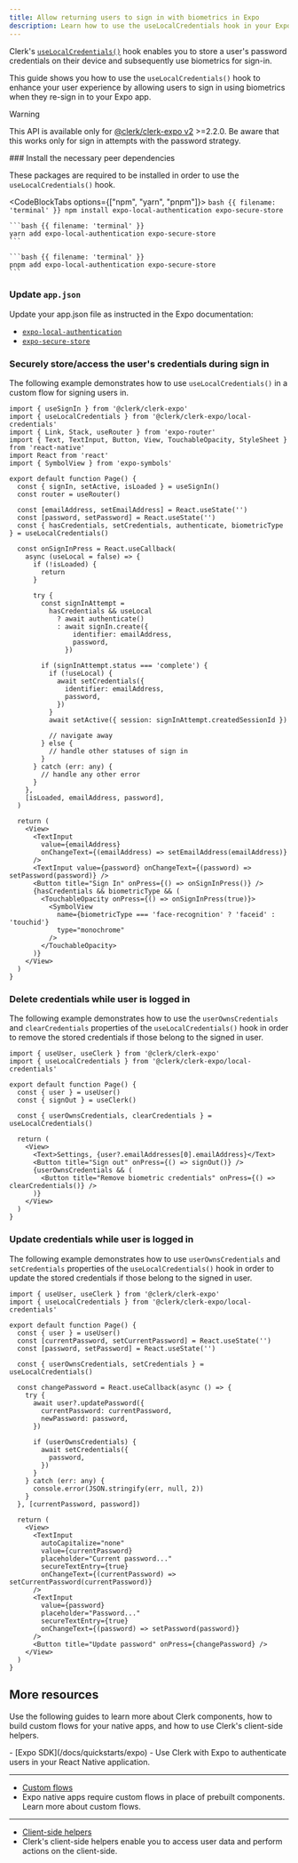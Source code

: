 ```yaml
---
title: Allow returning users to sign in with biometrics in Expo
description: Learn how to use the useLocalCredentials hook in your Expo app with Clerk.
---
```


Clerk's [`useLocalCredentials()`](/docs/references/expo/use-local-credentials) hook enables you to store a user's password credentials on their device and subsequently use biometrics for sign-in.

This guide shows you how to use the `useLocalCredentials()` hook to enhance your user experience by allowing users to sign in using biometrics when they re-sign in to your Expo app.

> [!WARNING]
> This API is available only for [@clerk/clerk-expo v2](/docs/upgrade-guides/expo-v2/upgrade) >=2.2.0.
> Be aware that this works only for sign in attempts with the password strategy.

<Steps>
  ### Install the necessary peer dependencies

  These packages are required to be installed in order to use the `useLocalCredentials()` hook.

  <CodeBlockTabs options={["npm", "yarn", "pnpm"]}>
    ```bash {{ filename: 'terminal' }}
    npm install expo-local-authentication expo-secure-store
    ```

    ```bash {{ filename: 'terminal' }}
    yarn add expo-local-authentication expo-secure-store
    ```

    ```bash {{ filename: 'terminal' }}
    pnpm add expo-local-authentication expo-secure-store
    ```
  </CodeBlockTabs>

  ### Update `app.json`

  Update your app.json file as instructed in the Expo documentation:

  - [`expo-local-authentication`](https://docs.expo.dev/versions/latest/sdk/local-authentication/#configuration-in-appjsonappconfigjs)
  - [`expo-secure-store`](https://docs.expo.dev/versions/latest/sdk/securestore/#configuration-in-appjsonappconfigjs)

  ### Securely store/access the user's credentials during sign in

  The following example demonstrates how to use `useLocalCredentials()` in a custom flow for signing users in.

  ```tsx {{ filename: 'app/sign-in.tsx' }}
  import { useSignIn } from '@clerk/clerk-expo'
  import { useLocalCredentials } from '@clerk/clerk-expo/local-credentials'
  import { Link, Stack, useRouter } from 'expo-router'
  import { Text, TextInput, Button, View, TouchableOpacity, StyleSheet } from 'react-native'
  import React from 'react'
  import { SymbolView } from 'expo-symbols'

  export default function Page() {
    const { signIn, setActive, isLoaded } = useSignIn()
    const router = useRouter()

    const [emailAddress, setEmailAddress] = React.useState('')
    const [password, setPassword] = React.useState('')
    const { hasCredentials, setCredentials, authenticate, biometricType } = useLocalCredentials()

    const onSignInPress = React.useCallback(
      async (useLocal = false) => {
        if (!isLoaded) {
          return
        }

        try {
          const signInAttempt =
            hasCredentials && useLocal
              ? await authenticate()
              : await signIn.create({
                  identifier: emailAddress,
                  password,
                })

          if (signInAttempt.status === 'complete') {
            if (!useLocal) {
              await setCredentials({
                identifier: emailAddress,
                password,
              })
            }
            await setActive({ session: signInAttempt.createdSessionId })

            // navigate away
          } else {
            // handle other statuses of sign in
          }
        } catch (err: any) {
          // handle any other error
        }
      },
      [isLoaded, emailAddress, password],
    )

    return (
      <View>
        <TextInput
          value={emailAddress}
          onChangeText={(emailAddress) => setEmailAddress(emailAddress)}
        />
        <TextInput value={password} onChangeText={(password) => setPassword(password)} />
        <Button title="Sign In" onPress={() => onSignInPress()} />
        {hasCredentials && biometricType && (
          <TouchableOpacity onPress={() => onSignInPress(true)}>
            <SymbolView
              name={biometricType === 'face-recognition' ? 'faceid' : 'touchid'}
              type="monochrome"
            />
          </TouchableOpacity>
        )}
      </View>
    )
  }
  ```

  ### Delete credentials while user is logged in

  The following example demonstrates how to use the `userOwnsCredentials` and `clearCredentials` properties of the `useLocalCredentials()` hook in order to remove the stored credentials if those belong to the signed in user.

  ```tsx {{ filename: 'app/user.tsx' }}
  import { useUser, useClerk } from '@clerk/clerk-expo'
  import { useLocalCredentials } from '@clerk/clerk-expo/local-credentials'

  export default function Page() {
    const { user } = useUser()
    const { signOut } = useClerk()

    const { userOwnsCredentials, clearCredentials } = useLocalCredentials()

    return (
      <View>
        <Text>Settings, {user?.emailAddresses[0].emailAddress}</Text>
        <Button title="Sign out" onPress={() => signOut()} />
        {userOwnsCredentials && (
          <Button title="Remove biometric credentials" onPress={() => clearCredentials()} />
        )}
      </View>
    )
  }
  ```

  ### Update credentials while user is logged in

  The following example demonstrates how to use `userOwnsCredentials` and `setCredentials` properties of the `useLocalCredentials()` hook in order to update the stored credentials if those belong to the signed in user.

  ```tsx {{ filename: 'app/update-user.tsx' }}
  import { useUser, useClerk } from '@clerk/clerk-expo'
  import { useLocalCredentials } from '@clerk/clerk-expo/local-credentials'

  export default function Page() {
    const { user } = useUser()
    const [currentPassword, setCurrentPassword] = React.useState('')
    const [password, setPassword] = React.useState('')

    const { userOwnsCredentials, setCredentials } = useLocalCredentials()

    const changePassword = React.useCallback(async () => {
      try {
        await user?.updatePassword({
          currentPassword: currentPassword,
          newPassword: password,
        })

        if (userOwnsCredentials) {
          await setCredentials({
            password,
          })
        }
      } catch (err: any) {
        console.error(JSON.stringify(err, null, 2))
      }
    }, [currentPassword, password])

    return (
      <View>
        <TextInput
          autoCapitalize="none"
          value={currentPassword}
          placeholder="Current password..."
          secureTextEntry={true}
          onChangeText={(currentPassword) => setCurrentPassword(currentPassword)}
        />
        <TextInput
          value={password}
          placeholder="Password..."
          secureTextEntry={true}
          onChangeText={(password) => setPassword(password)}
        />
        <Button title="Update password" onPress={changePassword} />
      </View>
    )
  }
  ```
</Steps>

## More resources

Use the following guides to learn more about Clerk components, how to build custom flows for your native apps, and how to use Clerk's client-side helpers.

<Cards>
  - [Expo SDK](/docs/quickstarts/expo)
  - Use Clerk with Expo to authenticate users in your React Native application.

  ---

  - [Custom flows](/docs/custom-flows/overview)
  - Expo native apps require custom flows in place of prebuilt components. Learn more about custom flows.

  ---

  - [Client-side helpers](/docs/references/react/use-user)
  - Clerk's client-side helpers enable you to access user data and perform actions on the client-side.
</Cards>
